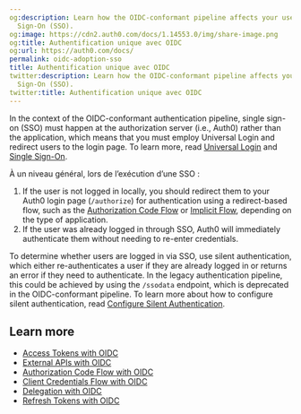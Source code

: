 ```yaml
---
og:description: Learn how the OIDC-conformant pipeline affects your use of Single
  Sign-On (SSO).
og:image: https://cdn2.auth0.com/docs/1.14553.0/img/share-image.png
og:title: Authentification unique avec OIDC
og:url: https://auth0.com/docs/
permalink: oidc-adoption-sso
title: Authentification unique avec OIDC
twitter:description: Learn how the OIDC-conformant pipeline affects your use of Single
  Sign-On (SSO).
twitter:title: Authentification unique avec OIDC
---
```


In the context of the OIDC-conformant authentication pipeline, single sign-on (<Tooltip tip="Single Sign-On (SSO): Service that, after a user logs into one applicaton, automatically logs that user in to other applications." cta="View Glossary" href="/docs/glossary?term=SSO">SSO</Tooltip>) must happen at the <Tooltip tip="Single Sign-On (SSO): Service that, after a user logs into one applicaton, automatically logs that user in to other applications." cta="View Glossary" href="/docs/glossary?term=authorization+server">authorization server</Tooltip> (i.e., Auth0) rather than the application, which means that you must employ <Tooltip tip="Authorization Server: Centralized server that contributes to defining the boundaries of a user’s access. For example, your authorization server can control the data, tasks, and features available to a user." cta="View Glossary" href="/docs/glossary?term=Universal+Login">Universal Login</Tooltip> and redirect users to the login page. To learn more, read [Universal Login](/docs/authenticate/login/auth0-universal-login) and [Single Sign-On](/docs/authenticate/single-sign-on).

À un niveau général, lors de l’exécution d’une SSO :

1. If the user is not logged in locally, you should redirect them to your Auth0 login page (`/authorize`) for authentication using a redirect-based flow, such as the [Authorization Code Flow](/docs/get-started/authentication-and-authorization-flow/authorization-code-flow) or [Implicit Flow](/docs/get-started/authentication-and-authorization-flow/implicit-flow-with-form-post), depending on the type of application.
2. If the user was already logged in through SSO, Auth0 will immediately authenticate them without needing to re-enter credentials.

To determine whether users are logged in via SSO, use silent authentication, which either re-authenticates a user if they are already logged in or returns an error if they need to authenticate. In the legacy authentication pipeline, this could be achieved by using the `/ssodata` endpoint, which is deprecated in the OIDC-conformant pipeline. To learn more about how to configure silent authentication, read [Configure Silent Authentication](/docs/authenticate/login/configure-silent-authentication).

## Learn more

* [Access Tokens with OIDC](/docs/authenticate/login/oidc-conformant-authentication/oidc-adoption-access-tokens)
* [External APIs with OIDC](/docs/authenticate/login/oidc-conformant-authentication/oidc-adoption-apis)
* [Authorization Code Flow with OIDC](/docs/authenticate/login/oidc-conformant-authentication/oidc-adoption-auth-code-flow)
* [Client Credentials Flow with OIDC](/docs/authenticate/login/oidc-conformant-authentication/oidc-adoption-client-credentials-flow)
* [Delegation with OIDC](/docs/authenticate/login/oidc-conformant-authentication/oidc-adoption-delegation)
* [Refresh Tokens with OIDC](/docs/authenticate/login/oidc-conformant-authentication/oidc-adoption-refresh-tokens)